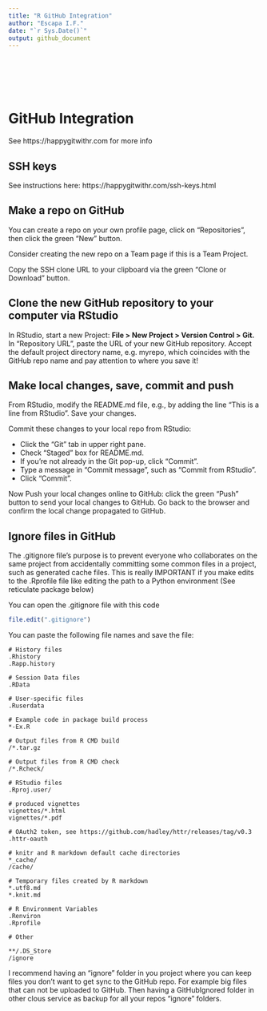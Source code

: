 ```yaml
---
title: "R GitHub Integration"
author: "Escapa I.F."
date: "`r Sys.Date()`"
output: github_document
---
```

<br></br> 
<br></br> 


# GitHub Integration 

See https://happygitwithr.com for more info

## SSH keys

See instructions here: https://happygitwithr.com/ssh-keys.html

## Make a repo on GitHub

You can create a repo on your own profile page, click on “Repositories”, then click the green “New” button.

Consider creating the new repo on a Team page if this is a Team Project.

Copy the SSH clone URL to your clipboard via the green “Clone or Download” button.

## Clone the new GitHub repository to your computer via RStudio

In RStudio, start a new Project: **File > New Project > Version Control > Git.** 
In “Repository URL”, paste the URL of your new GitHub repository. 
Accept the default project directory name, e.g. myrepo, which coincides with the GitHub repo name and pay attention to where you save it!

## Make local changes, save, commit and push

From RStudio, modify the README.md file, e.g., by adding the line “This is a line from RStudio”. Save your changes.

Commit these changes to your local repo from RStudio:

- Click the “Git” tab in upper right pane.
- Check “Staged” box for README.md.
- If you’re not already in the Git pop-up, click “Commit”.
- Type a message in “Commit message”, such as “Commit from RStudio”.
- Click “Commit”.

Now Push your local changes online to GitHub: click the green “Push” button to send your local changes to GitHub. Go back to the browser and confirm the local change propagated to GitHub.

## Ignore files in GitHub

The .gitignore file's purpose is to prevent everyone who collaborates on the same project from accidentally committing some common files in a project, such as generated cache files. This is really IMPORTANT if you make edits to the .Rprofile file like editing the path to a Python environment (See reticulate package below)

You can open the .gitignore file with this code
```r
file.edit(".gitignore")
```

You can paste the following file names and save the file:
```
# History files
.Rhistory
.Rapp.history

# Session Data files
.RData

# User-specific files
.Ruserdata

# Example code in package build process
*-Ex.R

# Output files from R CMD build
/*.tar.gz

# Output files from R CMD check
/*.Rcheck/

# RStudio files
.Rproj.user/

# produced vignettes
vignettes/*.html
vignettes/*.pdf

# OAuth2 token, see https://github.com/hadley/httr/releases/tag/v0.3
.httr-oauth

# knitr and R markdown default cache directories
*_cache/
/cache/

# Temporary files created by R markdown
*.utf8.md
*.knit.md

# R Environment Variables
.Renviron
.Rprofile

# Other

**/.DS_Store
/ignore
```
I recommend having an "ignore" folder in you project where you can keep files you don't want to get sync to the GitHub repo. For example big files that can not be uploaded to GitHub. Then having a GitHubIgnored folder in other clous service as backup for all your repos "ignore" folders.

